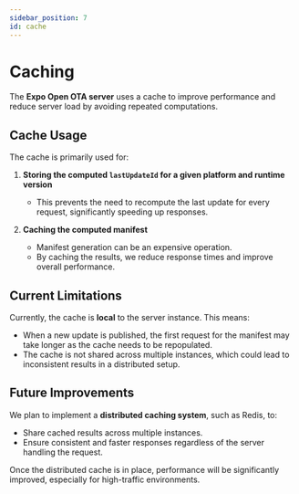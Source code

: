 ```yaml
---
sidebar_position: 7
id: cache
---
```


# Caching

The **Expo Open OTA server** uses a cache to improve performance and reduce server load by avoiding repeated computations.

## Cache Usage

The cache is primarily used for:

1. **Storing the computed `lastUpdateId` for a given platform and runtime version**
   - This prevents the need to recompute the last update for every request, significantly speeding up responses.

2. **Caching the computed manifest**
   - Manifest generation can be an expensive operation.
   - By caching the results, we reduce response times and improve overall performance.

## Current Limitations

Currently, the cache is **local** to the server instance. This means:

- When a new update is published, the first request for the manifest may take longer as the cache needs to be repopulated.
- The cache is not shared across multiple instances, which could lead to inconsistent results in a distributed setup.

## Future Improvements

We plan to implement a **distributed caching system**, such as Redis, to:

- Share cached results across multiple instances.
- Ensure consistent and faster responses regardless of the server handling the request.

Once the distributed cache is in place, performance will be significantly improved, especially for high-traffic environments.


